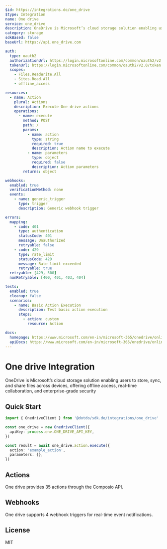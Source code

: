 ```yaml
---
$id: https://integrations.do/one_drive
$type: Integration
name: One drive
service: one_drive
description: OneDrive is Microsoft’s cloud storage solution enabling users to store, sync, and share files across devices, offering offline access, real-time collaboration, and enterprise-grade security
category: storage
sdkBased: false
baseUrl: https://api.one_drive.com

auth:
  type: oauth2
  authorizationUrl: https://login.microsoftonline.com/common/oauth2/v2.0/authorize
  tokenUrl: https://login.microsoftonline.com/common/oauth2/v2.0/token
  scopes:
    - Files.ReadWrite.All
    - Sites.Read.All
    - offline_access

resources:
  - name: Action
    plural: Actions
    description: Execute One drive actions
    operations:
      - name: execute
        method: POST
        path: /
        params:
          - name: action
            type: string
            required: true
            description: Action name to execute
          - name: parameters
            type: object
            required: false
            description: Action parameters
        returns: object

webhooks:
  enabled: true
  verificationMethod: none
  events:
    - name: generic_trigger
      type: trigger
      description: Generic webhook trigger

errors:
  mapping:
    - code: 401
      type: authentication
      statusCode: 401
      message: Unauthorized
      retryable: false
    - code: 429
      type: rate_limit
      statusCode: 429
      message: Rate limit exceeded
      retryable: true
  retryable: [429, 500]
  nonRetryable: [400, 401, 403, 404]

tests:
  enabled: true
  cleanup: false
  scenarios:
    - name: Basic Action Execution
      description: Test basic action execution
      steps:
        - action: custom
          resource: Action

docs:
  homepage: https://www.microsoft.com/en-in/microsoft-365/onedrive/online-cloud-storage/
  apiDocs: https://www.microsoft.com/en-in/microsoft-365/onedrive/online-cloud-storage/
---
```


# One drive Integration

OneDrive is Microsoft’s cloud storage solution enabling users to store, sync, and share files across devices, offering offline access, real-time collaboration, and enterprise-grade security

## Quick Start

```typescript
import { OnedriveClient } from '@dotdo/sdk.do/integrations/one_drive'

const one_drive = new OnedriveClient({
  apiKey: process.env.ONE_DRIVE_API_KEY,
})

const result = await one_drive.action.execute({
  action: 'example_action',
  parameters: {},
})
```

## Actions

One drive provides 35 actions through the Composio API.

## Webhooks

One drive supports 4 webhook triggers for real-time event notifications.

## License

MIT
